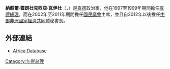{{Infobox person
| image = Replace this image male.svg <!-- Only freely-licensed images may be used to depict living people.  See [[WP:NONFREE|WP:NONFREE]].  -->
| image_size = 150px |
| name = 納蘇爾·蓋朗杜克西亞·瓦伊杜
| caption =
| birth_date = 1947年
| birth_place = [[Gounou_Gaya|Gounou Gaya]]
| death_date =
| death_place =
| other_names =
| known_for =
| occupation =乍得政治家
| nationality =乍得
}}

'''納蘇爾·蓋朗杜克西亞·瓦伊杜'''（{{Lang-en|'''Nassour Guelendouksia Ouaido'''}}，{{bd|1947年}}）是[[查德|查德]]政治家，他在1997至1999年期間擔任[[查德總理|查德總理]]。而在2002年至2011年期間擔任[[國民議會_(查德)|國民議會]]主席，並且自2012年以後擔任[[中部非洲國家經濟共同體|中部非洲國家經濟共同體]]秘書長。

== 外部連結 ==
* [https://web.archive.org/web/20070930181206/http://people.africadatabase.org/en/person/3298.html Africa Database]

{{Authority control}}
[[Category:乍得总理|Category:乍得总理]]